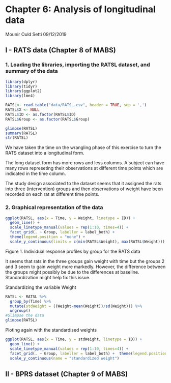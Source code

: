 


# Chapter 6: Analysis of longitudinal data
Mounir Ould Setti
09/12/2019

## I - RATS data (Chapter 8 of MABS)

### 1. Loading the libraries, importing the RATSL dataset, and summary of the data
```r
library(dplyr)
library(tidyr)
library(ggplot2)
library(lme4)
```

```r
RATSL<- read.table("data/RATSL.csv", header = TRUE, sep = ',')
RATSL$X <- NULL
RATSL$ID <- as.factor(RATSL$ID)
RATSL$Group <- as.factor(RATSL$Group)
```



```r
glimpse(RATSL)
summary(RATSL)
str(RATSL)

```

We have taken the time on the wrangling phase of this exercise to turn the RATS dataset into a longitudinal form.

The long dataset form has more rows and less columns. A subject can have many rows represeting their observations at different time points which are indicated in the time column.

The study design associated to the dataset seems that it assigned the rats into three (intervention) groups and then observations of weight have been recorded on each rat at different time points.

### 2. Graphical representation of the data

``` r
ggplot(RATSL, aes(x = Time, y = Weight, linetype = ID)) +
  geom_line() +
  scale_linetype_manual(values = rep(1:10, times=4)) +
  facet_grid(. ~ Group, labeller = label_both) +
  theme(legend.position = "none") + 
  scale_y_continuous(limits = c(min(RATSL$Weight), max(RATSL$Weight)))

```
Figure 1. Individual response profiles by group for the RATS data

It seems that rats in the three groups gain weight with time but the groups 2 and 3 seem to gain weight more markedly. However, the difference between the groups might possibly be due to the differences at baseline.
Standardization might help fix this issue.

Standardizing the variable Weight

``` r
RATSL <- RATSL %>%
  group_by(Time) %>%
  mutate(stdWeight = ((Weight-mean(Weight))/sd(Weight))) %>%
  ungroup()
#Glimpse the data
glimpse(RATSL)

```


Ploting again with the standardised weights

``` r
ggplot(RATSL, aes(x = Time, y = stdWeight, linetype = ID)) +
  geom_line() +
  scale_linetype_manual(values = rep(1:10, times=4)) +
  facet_grid(. ~ Group, labeller = label_both) +  theme(legend.position = "none") +
  scale_y_continuous(name = "standardized weight")
```





## II - BPRS dataset (Chapter 9 of MABS)